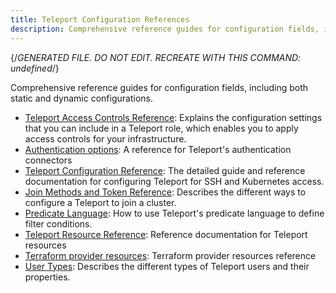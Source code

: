 ```yaml
---
title: Teleport Configuration References
description: Comprehensive reference guides for configuration fields, including both static and dynamic configurations.
---
```


{/*GENERATED FILE. DO NOT EDIT. RECREATE WITH THIS COMMAND:
undefined*/}

Comprehensive reference guides for configuration fields, including both static and dynamic configurations.

- [Teleport Access Controls Reference](access-controls.mdx): Explains the configuration settings that you can include in a Teleport role, which enables you to apply access controls for your infrastructure.
- [Authentication options](authentication.mdx): A reference for Teleport's authentication connectors
- [Teleport Configuration Reference](config.mdx): The detailed guide and reference documentation for configuring Teleport for SSH and Kubernetes access.
- [Join Methods and Token Reference](join-methods.mdx): Describes the different ways to configure a Teleport to join a cluster.
- [Predicate Language](predicate-language.mdx): How to use Teleport's predicate language to define filter conditions.
- [Teleport Resource Reference](resources.mdx): Reference documentation for Teleport resources
- [Terraform provider resources](terraform-provider.mdx): Terraform provider resources reference
- [User Types](user-types.mdx): Describes the different types of Teleport users and their properties.
